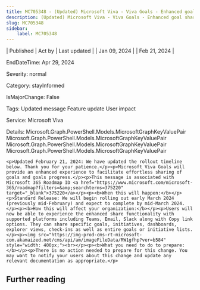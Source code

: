 ```yaml
---
title: MC705348 - (Updated) Microsoft Viva - Viva Goals - Enhanced goal sharing experience
description: (Updated) Microsoft Viva - Viva Goals - Enhanced goal sharing experience
slug: MC705348
sidebar:
    label: MC705348
---
```



| Published | Act by | Last updated |
| Jan 09, 2024 |  | Feb 21, 2024 |

EndDateTime: Apr 29, 2024

Severity: normal

Category: stayInformed

IsMajorChange: False

Tags: Updated message Feature update User impact

Service: Microsoft Viva

Details: Microsoft.Graph.PowerShell.Models.MicrosoftGraphKeyValuePair Microsoft.Graph.PowerShell.Models.MicrosoftGraphKeyValuePair Microsoft.Graph.PowerShell.Models.MicrosoftGraphKeyValuePair Microsoft.Graph.PowerShell.Models.MicrosoftGraphKeyValuePair

```
<p>Updated February 21, 2024: We have updated the rollout timeline below. Thank you for your patience.</p><p>Microsoft Viva Goals will provide an enhanced experience to facilitate effortless sharing of goals and goals progress.</p><p>This message is associated with Microsoft 365 Roadmap ID <a href="https://www.microsoft.com/microsoft-365/roadmap?filters=&amp;searchterms=375220" target="_blank">375220</a></p><p><b>When this will happen:</b></p><p>Standard Release: We will begin rolling out early March 2024 (previously mid-February) and expect to complete by mid-March 2024.</p><p><b>How this will affect your organization:</b></p><p>Users will now be able to experience the enhanced share functionality with supported platforms including Teams, Email, Slack along with Copy link options. They can share specific goals, initiatives, dashboards, explorer views, check-ins as well as entire goals or initiative lists.</p><p><img src="https://img-prod-cms-rt-microsoft-com.akamaized.net/cms/api/am/imageFileData/RW1gfhp?ver=b584" style="width: 400px;"><br></p><p><b>What you need to do to prepare:</b></p><p>There is no action needed to prepare for this change. You may want to notify your users about this change and update any relevant documentation as appropriate.</p>
```

## Further reading
